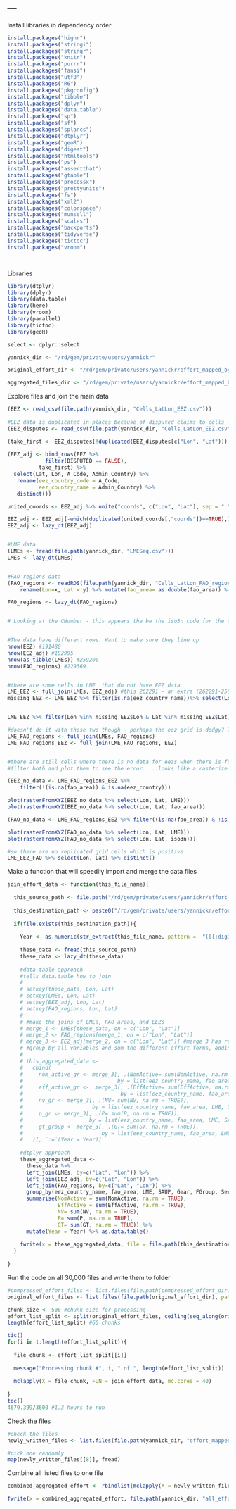 ---
---
Install libraries in dependency order
```r
install.packages("highr")
install.packages("stringi")
install.packages("stringr")
install.packages("knitr")
install.packages("purrr")
install.packages("fansi")
install.packages("utf8")
install.packages("R6")
install.packages("pkgconfig")
install.packages("tibble")
install.packages("dplyr")
install.packages("data.table")
install.packages("sp")
install.packages("sf")
install.packages("splancs")
install.packages("dtplyr")
install.packages("geoR")
install.packages("digest")
install.packages("htmltools")
install.packages("ps")
install.packages("assertthat")
install.packages("gtable")
install.packages("processx")
install.packages("prettyunits")
install.packages("fs")
install.packages("xml2")
install.packages("colorspace")
install.packages("munsell")
install.packages("scales")
install.packages("backports")
install.packages("tidyverse")
install.packages("tictoc")
install.packages("vroom")




```

Libraries
```r

library(dtplyr)
library(dplyr)
library(data.table)
library(here)
library(vroom)
library(parallel)
library(tictoc)
library(geoR)

select <- dplyr::select

yannick_dir <- "/rd/gem/private/users/yannickr"

original_effort_dir <- "/rd/gem/private/users/yannickr/effort_mapped_bycountry"

aggregated_files_dir <- "/rd/gem/private/users/yannickr/effort_mapped_by_country_aggregated/"

```

Explore files and join the main data
```r

(EEZ <- read_csv(file.path(yannick_dir, "Cells_LatLon_EEZ.csv"))) 
 
#EEZ data is duplicated in places because of disputed claims to cells - just going to take the first country listed
(EEZ_disputes <- read_csv(file.path(yannick_dir, "Cells_LatLon_EEZ.csv")) %>% filter(DISPUTED==TRUE))

(take_first <- EEZ_disputes[!duplicated(EEZ_disputes[c("Lon", "Lat")]),])
     
(EEZ_adj <- bind_rows(EEZ %>% 
            filter(DISPUTED == FALSE),
          take_first) %>% 
  select(Lat, Lon, A_Code, Admin_Country) %>% 
   rename(eez_country_code = A_Code, 
          eez_country_name = Admin_Country) %>% 
   distinct())

united_coords <- EEZ_adj %>% unite("coords", c("Lon", "Lat"), sep = " ")

EEZ_adj <- EEZ_adj[-which(duplicated(united_coords[,"coords"])==TRUE),] %>% as.data.table() # remove duplicated EEZ records
EEZ_adj <- lazy_dt(EEZ_adj)


#LME data
(LMEs <- fread(file.path(yannick_dir, "LMESeq.csv")))
LMEs <- lazy_dt(LMEs)


#FAO regions data
(FAO_regions <- readRDS(file.path(yannick_dir, "Cells_LatLon_FAO_regions.rds")) %>% 
    rename(Lon=x, Lat = y) %>% mutate(fao_area= as.double(fao_area)) %>% as.data.table())

FAO_regions <- lazy_dt(FAO_regions)


# Looking at the CNumber - this appears the be the iso3n code for the country. This is often the name the same as the admin country but is different when the land masses are territories of other countries


#The data have different rows. Want to make sure they line up
nrow(EEZ) #191480
nrow(EEZ_adj) #182995
nrow(as_tibble(LMEs)) #259200
nrow(FAO_regions) #229369


#there are some cells in LME  that do not have EEZ data
LME_EEZ <- full_join(LMEs, EEZ_adj) #this 262291 - an extra (262291-259200 = 3091) rows
missing_EEZ <- LME_EEZ %>% filter(is.na(eez_country_name))%>% select(Lon, Lat, LME)


LME_EEZ %>% filter(Lon %in% missing_EEZ$Lon & Lat %in% missing_EEZ$Lat) # the presence of cells in missing data seems to vastly outnumber

#doesn't do it with these two though - perhaps the eez grid is dodgy? Try the new EEZ xy file. That worked.
LME_FAO_regions <- full_join(LMEs, FAO_regions)
LME_FAO_regions_EEZ <- full_join(LME_FAO_regions, EEZ)


#there are still cells where there is no data for eezs when there is for FAO and LME, and none for FAO when there is for LME and EEZ.
#filter both and plot them to see the error.....looks like a rasterize issue - very few number of cells missing, not too worried about that. Can edit the effort files post hoc where these data are missing for effort data (likely to be low numbers (hundreds rather than thousands of cells).

(EEZ_no_data <- LME_FAO_regions_EEZ %>% 
    filter(!(is.na(fao_area)) & is.na(eez_country)))

plot(rasterFromXYZ(EEZ_no_data %>% select(Lon, Lat, LME)))
plot(rasterFromXYZ(EEZ_no_data %>% select(Lon, Lat, fao_area)))

(FAO_no_data <- LME_FAO_regions_EEZ %>% filter((is.na(fao_area)) & !is.na(eez_country)))

plot(rasterFromXYZ(FAO_no_data %>% select(Lon, Lat, LME)))
plot(rasterFromXYZ(FAO_no_data %>% select(Lon, Lat, iso3n)))

#so there are no replicated grid cells which is positive
LME_EEZ_FAO %>% select(Lon, Lat) %>% distinct()

```

Make a function that will speedily import and merge the data files

```r

join_effort_data <- function(this_file_name){
  
  this_source_path <- file.path("/rd/gem/private/users/yannickr/effort_mapped_bycountry", this_file_name)
  
  this_destination_path <- paste0("/rd/gem/private/users/yannickr/effort_mapped_by_country_aggregated/", "aggregated_", this_file_name)
  
  if(file.exists(this_destination_path)){
    
    Year <- as.numeric(str_extract(this_file_name, pattern =  "([[:digit:]])+"))
    
    these_data <- fread(this_source_path)
    these_data <- lazy_dt(these_data)
    
    #data.table approach
    #tells data.table how to join
    # 
    # setkey(these_data, Lon, Lat)
    # setkey(LMEs, Lon, Lat)
    # setkey(EEZ_adj, Lon, Lat)
    # setkey(FAO_regions, Lon, Lat)
    # 
    # #make the joins of LMEs, FAO areas, and EEZs
    # merge_1 <- LMEs[these_data, on = c("Lon", "Lat")]
    # merge_2 <- FAO_regions[merge_1, on = c("Lon", "Lat")]
    # merge_3 <- EEZ_adj[merge_2, on = c("Lon", "Lat")] #merge 3 has retained the same number of rows
    # #group by all variables and sum the different effort forms, adding year at the end
    # 
    # this_aggregated_data <- 
    #   cbind(
    #     nom_active_gr <- merge_3[, .(NomActive= sum(NomActive, na.rm = TRUE)),
    #                              by = list(eez_country_name, fao_area, LME, SAUP, Gear, FGroup, Sector )][,"NomActive"],
    #     eff_active_gr <-  merge_3[, .(EffActive= sum(EffActive, na.rm = TRUE)), 
    #                               by = list(eez_country_name, fao_area, LME, SAUP, Gear, FGroup, Sector )][,"EffActive"],
    #     nv_gr <- merge_3[, .(NV= sum(NV, na.rm = TRUE)),
    #                      by = list(eez_country_name, fao_area, LME, SAUP, Gear, FGroup, Sector )][,"NV"],
    #     p_gr <- merge_3[, .(P= sum(P, na.rm = TRUE)), 
    #                     by = list(eez_country_name, fao_area, LME, SAUP, Gear, FGroup, Sector )][,"P"],
    #     gt_group <- merge_3[, .(GT= sum(GT, na.rm = TRUE)), 
    #                         by = list(eez_country_name, fao_area, LME, SAUP, Gear, FGroup, Sector )][,"GT"]
    #   )[, `:=`(Year = Year)]
    
    #dtplyr approach
    these_aggregated_data <-
      these_data %>%
      left_join(LMEs, by=c("Lat", "Lon")) %>%
      left_join(EEZ_adj, by=c("Lat", "Lon")) %>%
      left_join(FAO_regions, by=c("Lat", "Lon")) %>%
      group_by(eez_country_name, fao_area, LME, SAUP, Gear, FGroup, Sector) %>%
      summarise(NomActive = sum(NomActive, na.rm = TRUE),
                EffActive = sum(EffActive, na.rm = TRUE),
                NV= sum(NV, na.rm = TRUE),
                P= sum(P, na.rm = TRUE),
                GT= sum(GT, na.rm = TRUE)) %>%
      mutate(Year = Year) %>% as.data.table()
    
    fwrite(x = these_aggregated_data, file = file.path(this_destination_path))
  }
  
}


```

Run the code on all 30,000 files and write them to folder
```r
#compressed_effort_files <- list.files(file.path(compressed_effort_dir), full.names = TRUE)
original_effort_files <- list.files(file.path(original_effort_dir), pattern = ".csv")

chunk_size <- 500 #chunk size for processing
effort_list_split <- split(original_effort_files, ceiling(seq_along(original_effort_files)/chunk_size))
length(effort_list_split) #60 chunks

tic()
for(i in 1:length(effort_list_split)){
  
  file_chunk <- effort_list_split[[i]]
  
  message("Processing chunk #", i, " of ", length(effort_list_split))
  
  mclapply(X = file_chunk, FUN = join_effort_data, mc.cores = 40)
  
}
toc()
4679.399/3600 #1.3 hours to run
```


Check the files

```r
#check the files
newly_written_files <- list.files(file.path(yannick_dir, "effort_mapped_by_country_aggregated"), full.names = TRUE)

#pick one randomly 
map(newly_written_files[[8]], fread)
```

Combine all listed files to one file
```r

combined_aggregated_effort <- rbindlist(mclapply(X = newly_written_files, FUN = fread, mc.cores = 40))

fwrite(x = combined_aggregated_effort, file.path(yannick_dir, "all_effort_aggregated.csv"))

```

